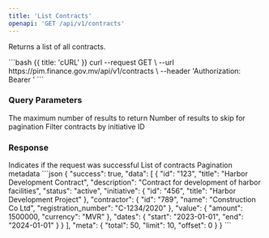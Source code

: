```yaml
---
title: 'List Contracts'
openapi: 'GET /api/v1/contracts'
---
```


Returns a list of all contracts.

<RequestExample>
  <Snippet path="/api/v1/contracts" method="get">
    ```bash {{ title: 'cURL' }}
    curl --request GET \
      --url https://pim.finance.gov.mv/api/v1/contracts \
      --header 'Authorization: Bearer <token>'
    ```
  </Snippet>
</RequestExample>

### Query Parameters

<ParamField query="limit" type="integer">
  The maximum number of results to return
</ParamField>

<ParamField query="offset" type="integer">
  Number of results to skip for pagination
</ParamField>

<ParamField query="initiative_id" type="string">
  Filter contracts by initiative ID
</ParamField>

### Response

<ResponseField name="success" type="boolean" required>
  Indicates if the request was successful
</ResponseField>

<ResponseField name="data" type="array" required>
  List of contracts
</ResponseField>

<ResponseField name="meta" type="object" required>
  Pagination metadata
</ResponseField>

<ResponseExample>
```json
{
  "success": true,
  "data": [
    {
      "id": "123",
      "title": "Harbor Development Contract",
      "description": "Contract for development of harbor facilities",
      "status": "active",
      "initiative": {
        "id": "456",
        "title": "Harbor Development Project"
      },
      "contractor": {
        "id": "789",
        "name": "Construction Co Ltd",
        "registration_number": "C-1234/2020"
      },
      "value": {
        "amount": 1500000,
        "currency": "MVR"
      },
      "dates": {
        "start": "2023-01-01",
        "end": "2024-01-01"
      }
    }
  ],
  "meta": {
    "total": 50,
    "limit": 10,
    "offset": 0
  }
}
```
</ResponseExample> 